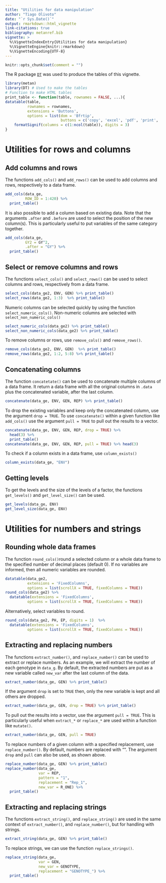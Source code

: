 ```yaml
---
title: "Utilities for data manipulation"
author: "Tiago Olivoto"
date: "`r Sys.Date()`"
output: rmarkdown::html_vignette
link-citations: true
bibliography: metanref.bib 
vignette: >
  %\VignetteIndexEntry{Utilities for data manipulation}
  %\VignetteEngine{knitr::rmarkdown}
  %\VignetteEncoding{UTF-8}
---
```



```r
knitr::opts_chunk$set(comment = "")
```

The R package [`DT`](https://rstudio.github.io/DT/) was used to produce the tables of this vignette.

```r
library(metan)
library(DT) # Used to make the tables
# Function to make HTML tables
print_table <- function(table, rownames = FALSE, ...){
datatable(table,
          rownames = rownames,
          extensions = 'Buttons',
          options = list(dom = 'Bfrtip',
                         buttons = c('copy', 'excel', 'pdf', 'print', 'colvis')), ...) %>%
    formatSignif(columns = c(1:ncol(table)), digits = 3)
}

```


# Utilities for rows and columns
## Add columns and rows
The functions `add_cols()` and `add_rows()` can be used to add columns and rows, respectively to a data frame.

```r
add_cols(data_ge,
         ROW_ID = 1:420) %>% 
  print_table()

```

It is also possible to add a column based on existing data. Note that the arguments `.after` and `.before` are used to select the position of the new column(s). This is particularly useful to put variables of the same category together.

```r
add_cols(data_ge,
         GY2 = GY^2,
         .after = "GY") %>% 
  print_table()
```

## Select or remove columns and rows
The functions `select_cols()` and `select_rows()` can be used to select columns and rows, respectively from a data frame.

```r
select_cols(data_ge2, ENV, GEN) %>% print_table()
select_rows(data_ge2, 1:3)  %>% print_table()
```

Numeric columns can be selected quickly by using the function `select_numeric_cols()`. Non-numeric columns are selected with `select_non_numeric_cols()`

```r
select_numeric_cols(data_ge2) %>% print_table()
select_non_numeric_cols(data_ge2) %>% print_table()
```


To remove columns or rows, use `remove_cols()` and `remove_rows()`.
```r
remove_cols(data_ge2, ENV, GEN)  %>% print_table()
remove_rows(data_ge2, 1:2, 5:8) %>% print_table()
```


## Concatenating columns
The function `concatetate()` can be used to concatenate multiple columns of a data frame. It return a data frame with all the original columns in `.data` plus the concatenated variable, after the last column.


```r
concatenate(data_ge, ENV, GEN, REP) %>% print_table()
```

To drop the existing variables and keep only the concatenated column, use the argument `drop = TRUE`. To use `concatenate()` within a given function like `add_cols()` use the argument `pull = TRUE` to pull out the results to a vector.
```r
concatenate(data_ge, ENV, GEN, REP, drop = TRUE) %>%
  head(3) %>% 
  print_table()
concatenate(data_ge, ENV, GEN, REP, pull = TRUE) %>% head(3)
```


To check if a column exists in a data frame, use `column_exists()`

```r
column_exists(data_ge, "ENV")
```

## Getting levels
To get the levels and the size of the levels of a factor, the functions `get_levels()` and `get_level_size()` can be used.

```r
get_levels(data_ge, ENV)
get_level_size(data_ge, ENV)
```


# Utilities for numbers and strings
## Rounding whole data frames
The function `round_cols()`round a selected column or a whole data frame to the specified number of decimal places (default 0). If no variables are informed, then all numeric variables are rounded.

```r
datatable(data_ge2,
          extensions = 'FixedColumns',
          options = list(scrollX = TRUE, fixedColumns = TRUE))
round_cols(data_ge2) %>% 
  datatable(extensions = 'FixedColumns',
          options = list(scrollX = TRUE, fixedColumns = TRUE))
```

Alternatively, select variables to round.
```r
round_cols(data_ge2, PH, EP, digits = 1)  %>% 
  datatable(extensions = 'FixedColumns',
          options = list(scrollX = TRUE, fixedColumns = TRUE))
```

## Extracting and replacing numbers

The functions `extract_number()`, and `replace_number()` can be used to extract or replace numbers. As an example, we will extract the number of each genotype in `data_g`. By default, the extracted numbers are put as a new variable called `new_var` after the last column of the data.

```r
extract_number(data_ge, GEN) %>% print_table()
```

If the argument `drop` is set to `TRUE` then, only the new variable is kept and all others are dropped.

```r
extract_number(data_ge, GEN, drop = TRUE) %>% print_table()
```

To pull out the results into a vector, use the argument `pull = TRUE`. This is particularly useful when `extract_*` or `replace_*` are used within a function like `mutate()`.


```r
extract_number(data_ge, GEN, pull = TRUE)
```

To replace numbers of a given column with a specified replacement, use `replace_number()`. By default, numbers are replaced with "". The argument `drop` and `pull` can also be used, as shown above.

```r
replace_number(data_ge, GEN) %>% print_table()
replace_number(data_ge,
               var = REP,
               pattern = "1",
               replacement = "Rep_1",
               new_var = R_ONE) %>% 
  print_table()
```

## Extracting and replacing strings
The functions `extract_string()`, and `replace_string()` are used in the same context of `extract_number()`, and `replace_number()`, but for handling with strings.

```r
extract_string(data_ge, GEN) %>% print_table()
```

To replace strings, we can use the function `replace_strings()`.
```r
replace_string(data_ge,
               var = GEN,
               new_var = GENOTYPE,
               replacement = "GENOTYPE_") %>% 
  print_table()
```



